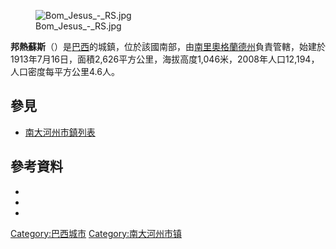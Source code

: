 [[Image:Bom_Jesus_-_RS.jpg|right]]

'''邦熱蘇斯'''（{{lang-pt|Bom Jesus}}）是[[巴西|巴西]]的城鎮，位於該國南部，由[[南里奧格蘭德州|南里奧格蘭德州]]負責管轄，始建於1913年7月16日，面積2,626平方公里，海拔高度1,046米，2008年人口12,194，人口密度每平方公里4.6人。

== 參見 ==
* [[南大河州市鎮列表|南大河州市鎮列表]]

==參考資料==
*{{cite web|url=http://www.ibge.gov.br/home/estatistica/populacao/estimativa2008/POP2008_DOU.pdf|title=Estimativas da população para 1º de julho de 2008|accessdate=5 September 2008|date=29 August 2008|format=PDF|publisher=Instituto Brasileiro de Geografia e Estatística (IBGE)}}
*{{cite web|url=http://www.pnud.org.br/atlas/ranking/IDH-M%2091%2000%20Ranking%20decrescente%20(pelos%20dados%20de%202000).htm|title=Ranking decrescente do IDH-M dos municípios do Brasil|accessdate=11 October 2008|year=2000|work=Atlas do Desenvolvimento Humano|publisher=Programa das Nações Unidas para o Desenvolvimento (PNUD)|archive-url=https://web.archive.org/web/20091003103229/http://www.pnud.org.br/atlas/ranking/IDH-M%2091%2000%20Ranking%20decrescente%20%28pelos%20dados%20de%202000%29.htm|archive-date=2009-10-03|dead-url=yes}}
*{{cite web|url=http://www.ibge.gov.br/home/estatistica/economia/pibmunicipios/2005/tab01.pdf|title=Produto Interno Bruto dos Municípios 2002-2005|accessdate=11 October 2008|date=19 December 2007|publisher=Instituto Brasileiro de Geografia e Estatística (IBGE)|archive-url=https://web.archive.org/web/20081002024524/http://www.ibge.gov.br/home/estatistica/economia/pibmunicipios/2005/tab01.pdf|archive-date=2008-10-02|dead-url=yes}}

{{coord|28|40|4|S|50|25|1|W|source:vowiki_region:BR|display=title}}

{{Brazil-geo-stub}}
{{南里約格朗德州市鎮}}
[[Category:巴西城市|Category:巴西城市]]
[[Category:南大河州市镇|Category:南大河州市镇]]